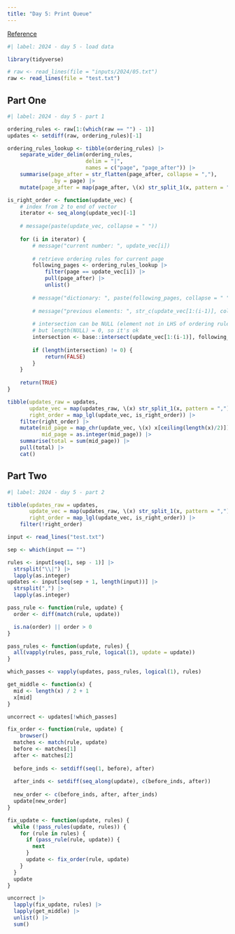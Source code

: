 ```yaml
---
title: "Day 5: Print Queue"
---
```


[Reference](https://adventofcode.com/2024/day/5)

```r
#| label: 2024 - day 5 - load data

library(tidyverse)

# raw <- read_lines(file = "inputs/2024/05.txt")
raw <- read_lines(file = "test.txt")
```

## Part One

```r
#| label: 2024 - day 5 - part 1

ordering_rules <- raw[1:(which(raw == "") - 1)]
updates <- setdiff(raw, ordering_rules)[-1]

ordering_rules_lookup <- tibble(ordering_rules) |>
    separate_wider_delim(ordering_rules,
                         delim = "|",
                         names = c("page", "page_after")) |> 
    summarise(page_after = str_flatten(page_after, collapse = ","),
              .by = page) |> 
    mutate(page_after = map(page_after, \(x) str_split_1(x, pattern = ",")))

is_right_order <- function(update_vec) {
    # index from 2 to end of vector
    iterator <- seq_along(update_vec)[-1]
    
    # message(paste(update_vec, collapse = " "))
    
    for (i in iterator) {
        # message("current number: ", update_vec[i])
        
        # retrieve ordering rules for current page
        following_pages <- ordering_rules_lookup |> 
            filter(page == update_vec[i]) |> 
            pull(page_after) |>
            unlist()
        
        # message("dictionary: ", paste(following_pages, collapse = " "))
        
        # message("previous elements: ", str_c(update_vec[1:(i-1)], collapse = " "))
        
        # intersection can be NULL (element not in LHS of ordering rules)
        # but length(NULL) = 0, so it's ok
        intersection <- base::intersect(update_vec[1:(i-1)], following_pages)
        
        if (length(intersection) != 0) {
            return(FALSE)
        }
    }
    
    return(TRUE)
}

tibble(updates_raw = updates,
       update_vec = map(updates_raw, \(x) str_split_1(x, pattern = ",")),
       right_order = map_lgl(update_vec, is_right_order)) |> 
    filter(right_order) |> 
    mutate(mid_page = map_chr(update_vec, \(x) x[ceiling(length(x)/2)]),
           mid_page = as.integer(mid_page)) |> 
    summarise(total = sum(mid_page)) |> 
    pull(total) |> 
    cat()
```

## Part Two

```r
#| label: 2024 - day 5 - part 2

tibble(updates_raw = updates,
       update_vec = map(updates_raw, \(x) str_split_1(x, pattern = ",")),
       right_order = map_lgl(update_vec, is_right_order)) |> 
    filter(!right_order)
```


```r
input <- read_lines("test.txt")

sep <- which(input == "")

rules <- input[seq(1, sep - 1)] |>
  strsplit("\\|") |>
  lapply(as.integer)
updates <- input[seq(sep + 1, length(input))] |>
  strsplit(",") |>
  lapply(as.integer)

pass_rule <- function(rule, update) {
  order <- diff(match(rule, update))

  is.na(order) || order > 0
}

pass_rules <- function(update, rules) {
  all(vapply(rules, pass_rule, logical(1), update = update))
}

which_passes <- vapply(updates, pass_rules, logical(1), rules)

get_middle <- function(x) {
  mid <- length(x) / 2 + 1
  x[mid]
}

uncorrect <- updates[!which_passes]

fix_order <- function(rule, update) {
    browser()
  matches <- match(rule, update)
  before <- matches[1]
  after <- matches[2]
  
  before_inds <- setdiff(seq(1, before), after)
  
  after_inds <- setdiff(seq_along(update), c(before_inds, after))
  
  new_order <- c(before_inds, after, after_inds)
  update[new_order]
}

fix_update <- function(update, rules) {
  while (!pass_rules(update, rules)) {
    for (rule in rules) {
      if (pass_rule(rule, update)) {
        next
      }
      update <- fix_order(rule, update)
    }
  }
  update
}

uncorrect |>
  lapply(fix_update, rules) |>
  lapply(get_middle) |>
  unlist() |>
  sum()


```

